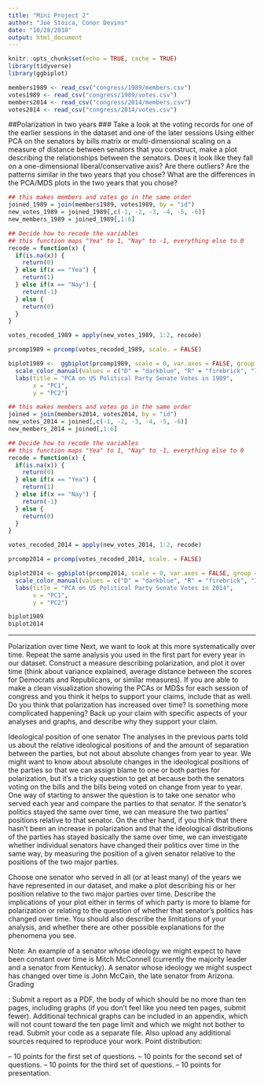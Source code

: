 ```yaml
---
title: "Mini Project 2"
author: "Joe Stoica, Conor Devins"
date: "10/28/2018"
output: html_document
---
```


```r
knitr::opts_chunk$set(echo = TRUE, cache = TRUE)
library(tidyverse)
library(ggbiplot)
```

```r
members1989 <- read_csv("congress/1989/members.csv")
votes1989 <- read_csv("congress/1989/votes.csv") 
members2014 <- read_csv("congress/2014/members.csv")
votes2014 <- read_csv("congress/2014/votes.csv") 
```

##Polarization in two years
### Take a look at the voting records for one of the earlier sessions in the dataset and one of the later sessions Using either PCA on the senators by bills matrix or multi-dimensional scaling on a measure of distance between senators that you construct, make a plot describing the relationships between the senators. Does it look like they fall on a one-dimensional liberal/conservative axis?  Are there outliers?  Are the patterns similar in the two years that you chose? What are the differences in the PCA/MDS plots in the two years that you chose?

```r
## this makes members and votes go in the same order
joined_1989 = join(members1989, votes1989, by = "id")
new_votes_1989 = joined_1989[,c(-1, -2, -3, -4, -5, -6)]
new_members_1989 = joined_1989[,1:6]

## Decide how to recode the variables
## this function maps "Yea" to 1, "Nay" to -1, everything else to 0
recode = function(x) {
  if(is.na(x)) {
    return(0)
  } else if(x == "Yea") {
    return(1)
  } else if(x == "Nay") {
    return(-1)
  } else {
    return(0)
  }
}

votes_recoded_1989 = apply(new_votes_1989, 1:2, recode)

prcomp1989 = prcomp(votes_recoded_1989, scale. = FALSE)

biplot1989 <-  ggbiplot(prcomp1989, scale = 0, var.axes = FALSE, group = new_members_1989$party)  +
  scale_color_manual(values = c("D" = "darkblue", "R" = "firebrick", "I" = "green")) + 
  labs(title = "PCA on US Political Party Senate Votes in 1989",
       x = "PC1",
       y = "PC2")
```




```r
## this makes members and votes go in the same order
joined = join(members2014, votes2014, by = "id")
new_votes_2014 = joined[,c(-1, -2, -3, -4, -5, -6)]
new_members_2014 = joined[,1:6]

## Decide how to recode the variables
## this function maps "Yea" to 1, "Nay" to -1, everything else to 0
recode = function(x) {
  if(is.na(x)) {
    return(0)
  } else if(x == "Yea") {
    return(1)
  } else if(x == "Nay") {
    return(-1)
  } else {
    return(0)
  }
}

votes_recoded_2014 = apply(new_votes_2014, 1:2, recode)

prcomp2014 = prcomp(votes_recoded_2014, scale. = FALSE)

biplot2014 <- ggbiplot(prcomp2014, scale = 0, var.axes = FALSE, group = new_members_2014$party)  +
  scale_color_manual(values = c("D" = "darkblue", "R" = "firebrick", "I" = "Green")) +
  labs(title = "PCA on US Political Party Senate Votes in 2014",
       x = "PC1",
       y = "PC2")
```

```r
biplot1989
biplot2014
```


***

Polarization over time
Next, we want to look at this more systematically over time.  Repeat
the same analysis you used in the first part for every year in our dataset.   Construct a
measure  describing  polarization,  and  plot  it  over  time  (think  about  variance  explained,
average distance between the scores for Democrats and Republicans, or similar measures).
If you are able to make a clean visualization showing the PCAs or MDSs for each session
of congress and you think it helps to support your claims, include that as well.
Do you think that polarization has increased over time?  Is something more complicated
happening?  Back up your claim with specific aspects of your analyses and graphs, and
describe why they support your claim.


Ideological position of one senator
The analyses in the previous parts told us about the relative
ideological positions of and the amount of separation between the parties, but not about
absolute changes from year to year. We might want to know about absolute changes in the
ideological positions of the parties so that we can assign blame to one or both parties for
polarization, but it’s a tricky question to get at because both the senators voting on the bills
and the bills being voted on change from year to year.
One way of starting to answer the question is to take one senator who served each year and
compare the parties to that senator.  If the senator’s politics stayed the same over time, we
can measure the two parties’ positions relative to that senator.
On the other hand, if you think that there hasn’t been an increase in polarization and that
the ideological distributions of the parties has stayed basically the same over time, we can
investigate whether individual senators have changed their politics over time in the same
way, by measuring the position of a given senator relative to the positions of the two major
parties.

Choose one senator who served in all (or at least many) of the years we have represented in
our dataset, and make a plot describing his or her position relative to the two major parties
over time.  Describe the implications of your plot either in terms of which party is more
to blame for polarization or relating to the question of whether that senator’s politics has
changed over time. You should also describe the limitations of your analysis, and whether
there are other possible explanations for the phenomena you see.

Note:
An example of a senator whose ideology we might expect to have been constant over
time is Mitch McConnell (currently the majority leader and a senator from Kentucky).  A
senator whose ideology we might suspect has changed over time is John McCain, the late
senator from Arizona.
Grading


: Submit a report as a PDF, the body of which should be no more than ten pages, including
graphs (if you don’t feel like you need ten pages, submit fewer). Additional technical graphs can
be included in an appendix, which will not count toward the ten page limit and which we might
not bother to read.  Submit your code as a separate file.  Also upload any additional sources
required to reproduce your work.
Point distribution:

–
10
points for the first set of questions.
–
10
points for the second set of questions.
–
10
points for the third set of questions.
–
10
points for presentation.